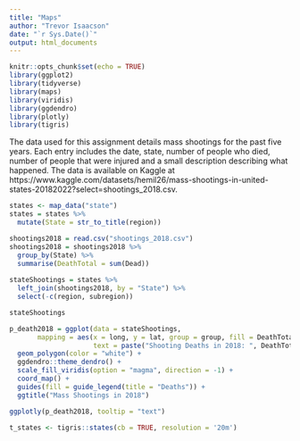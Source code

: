 ```yaml
---
title: "Maps"
author: "Trevor Isaacson"
date: "`r Sys.Date()`"
output: html_documents
---
```


```r
knitr::opts_chunk$set(echo = TRUE)
library(ggplot2)
library(tidyverse)
library(maps)
library(viridis)
library(ggdendro)
library(plotly)
library(tigris)
```

The data used for this assignment details mass shootings for the past five years.  Each entry includes the date, state, number of people who died, number of people that were injured and a small description describing what happened.  The data is available on Kaggle at https://www.kaggle.com/datasets/hemil26/mass-shootings-in-united-states-20182022?select=shootings_2018.csv.  

```r
states <- map_data("state")
states = states %>%
  mutate(State = str_to_title(region))

shootings2018 = read.csv("shootings_2018.csv")
shootings2018 = shootings2018 %>% 
  group_by(State) %>%
  summarise(DeathTotal = sum(Dead))
  
stateShootings = states %>%
  left_join(shootings2018, by = "State") %>%
  select(-c(region, subregion))

stateShootings
```

```r
p_death2018 = ggplot(data = stateShootings, 
       mapping = aes(x = long, y = lat, group = group, fill = DeathTotal,
                     text = paste("Shooting Deaths in 2018: ", DeathTotal))) +
  geom_polygon(color = "white") +
  ggdendro::theme_dendro() +
  scale_fill_viridis(option = "magma", direction = -1) + 
  coord_map() +
  guides(fill = guide_legend(title = "Deaths")) +
  ggtitle("Mass Shootings in 2018")

ggplotly(p_death2018, tooltip = "text")
```


```r
t_states <- tigris::states(cb = TRUE, resolution = '20m')


```








